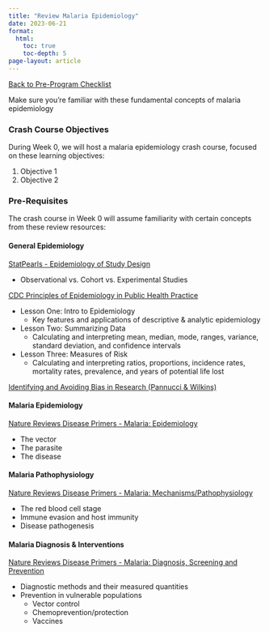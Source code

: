 ```yaml
---
title: "Review Malaria Epidemiology"
date: 2023-06-21
format: 
  html: 
    toc: true
    toc-depth: 5
page-layout: article
---
```

[[Back to Pre-Program Checklist](../pre_program_checklist.qmd)]{.aside}

Make sure you're familiar with these fundamental concepts of malaria epidemiology 

### Crash Course Objectives

During Week 0, we will host a malaria epidemiology crash course, focused on these learning objectives:  

1. Objective 1  
2. Objective 2

### Pre-Requisites

The crash course in Week 0 will assume familiarity with certain concepts from these review resources:

#### General Epidemiology

[StatPearls - Epidemiology of Study Design](https://www.ncbi.nlm.nih.gov/books/NBK470342/)  

* Observational vs. Cohort vs. Experimental Studies

[CDC Principles of Epidemiology in Public Health Practice](https://www.cdc.gov/csels/dsepd/ss1978/SS1978.pdf)

* Lesson One: Intro to Epidemiology  
  * Key features and applications of descriptive & analytic epidemiology\
* Lesson Two: Summarizing Data  
  * Calculating and interpreting mean, median, mode, ranges, variance, standard deviation, and confidence intervals\
* Lesson Three: Measures of Risk  
  * Calculating and interpreting ratios, proportions, incidence rates, mortality rates, prevalence, and years of potential life lost

[Identifying and Avoiding Bias in Research (Pannucci & Wilkins)](https://www.ncbi.nlm.nih.gov/pmc/articles/PMC2917255/)


#### Malaria Epidemiology
[Nature Reviews Disease Primers - Malaria: Epidemiology](https://www.nature.com/articles/nrdp201750#Sec3)

* The vector  
* The parasite  
* The disease

#### Malaria Pathophysiology

[Nature Reviews Disease Primers - Malaria: Mechanisms/Pathophysiology](https://www.nature.com/articles/nrdp201750#Sec9)

* The red blood cell stage  
* Immune evasion and host immunity  
* Disease pathogenesis


#### Malaria Diagnosis & Interventions

[Nature Reviews Disease Primers - Malaria: Diagnosis, Screening and Prevention](https://www.nature.com/articles/nrdp201750#Sec13)  

* Diagnostic methods and their measured quantities  
* Prevention in vulnerable populations  
  * Vector control  
  * Chemoprevention/protection  
  * Vaccines
